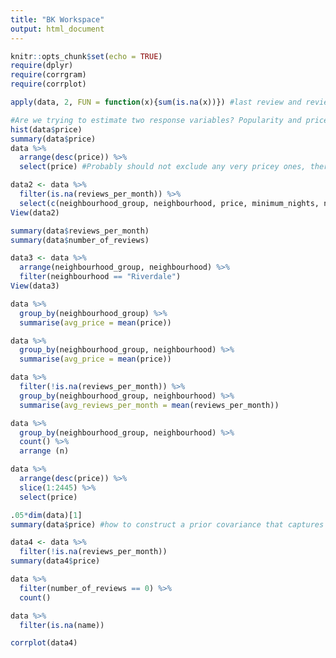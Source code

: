 ```yaml
---
title: "BK Workspace"
output: html_document
---
```


```r
knitr::opts_chunk$set(echo = TRUE)
require(dplyr)
require(corrgram)
require(corrplot)
```

```r
apply(data, 2, FUN = function(x){sum(is.na(x))}) #last review and reviews per month have tons of missing values. Last review would not be useful in any case, reviews per month is maybe slightly better than number of reviews, but not worth the missingness. POSSIBLE. Impute reviews per month as 0 for NA. Retains data. Probably exclude longitude and latitude, would be difficult to interpret, would need to stay continuous. Info is captured by neighborhood group. 

#Are we trying to estimate two response variables? Popularity and price? Or is one a function of the other? Price may be a quadratic term influencing popularity.
hist(data$price)
summary(data$price)
data %>% 
  arrange(desc(price)) %>% 
  select(price) #Probably should not exclude any very pricey ones, there are a good number of them

data2 <- data %>% 
  filter(is.na(reviews_per_month)) %>% 
  select(c(neighbourhood_group, neighbourhood, price, minimum_nights, number_of_reviews, calculated_host_listings_count, availability_365))
View(data2)

summary(data$reviews_per_month)
summary(data$number_of_reviews)

data3 <- data %>% 
  arrange(neighbourhood_group, neighbourhood) %>% 
  filter(neighbourhood == "Riverdale")
View(data3)

data %>% 
  group_by(neighbourhood_group) %>% 
  summarise(avg_price = mean(price))

data %>% 
  group_by(neighbourhood_group, neighbourhood) %>% 
  summarise(avg_price = mean(price))

data %>% 
  filter(!is.na(reviews_per_month)) %>% 
  group_by(neighbourhood_group, neighbourhood) %>% 
  summarise(avg_reviews_per_month = mean(reviews_per_month))

data %>% 
  group_by(neighbourhood_group, neighbourhood) %>% 
  count() %>% 
  arrange (n)

data %>% 
  arrange(desc(price)) %>% 
  slice(1:2445) %>% 
  select(price)

.05*dim(data)[1]
summary(data$price) #how to construct a prior covariance that captures 95% of data when it is so skewed?

data4 <- data %>% 
  filter(!is.na(reviews_per_month))
summary(data4$price)

data %>% 
  filter(number_of_reviews == 0) %>% 
  count()

data %>% 
  filter(is.na(name))

corrplot(data4)
```

